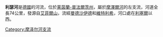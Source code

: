 {{coord|49|54|57|N|7|0|28|E|display=title}}

'''利瑟河'''是[[德國|德國]]的河流，位於[[莱茵蘭-普法爾茨州|莱茵蘭-普法爾茨州]]，屬於[[摩澤爾河|摩澤爾河]]的左支流，河道全長74公里，發源自[[艾菲爾山|艾菲爾山]]，流經[[曼德沙伊德|曼德沙伊德]]和[[維特利希|維特利希]]，河口處在[[利塞爾|利塞爾]]以西。

{{Germany-geo-stub}}

[[Category:摩泽尔河支流|Category:摩泽尔河支流]]